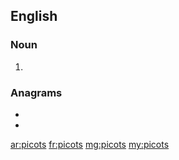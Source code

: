 ==English==

===Noun===
{{head|en|noun plural form}}

# {{plural of|picot|lang=en}}

===Anagrams===
* {{l|en|optics}}
* {{l|en|topics}}

[[ar:picots]]
[[fr:picots]]
[[mg:picots]]
[[my:picots]]